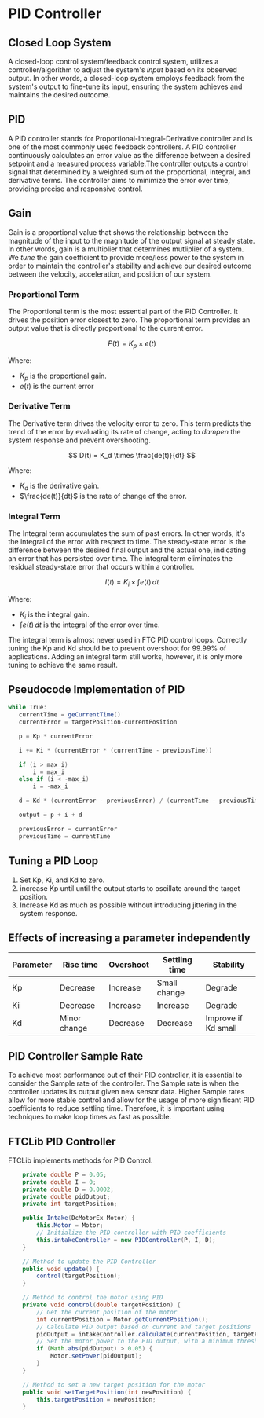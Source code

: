 
# PID Controller

## Closed Loop System

A closed-loop control system/feedback control system, utilizes a controller/algorithm to adjust the system's _input_ based on its observed output. In other words, a closed-loop system employs feedback from the system's output to fine-tune its input, ensuring the system achieves and maintains the desired outcome.

## PID

A PID controller stands for Proportional-Integral-Derivative controller and is one of the most commonly used feedback controllers. A PID controller continuously calculates an error value as the difference between a desired setpoint and a measured process variable.The controller outputs a control signal that determined by a weighted sum of the proportional, integral, and derivative terms. The controller aims to minimize the error over time, providing precise and responsive control.

## Gain

Gain is a proportional value that shows the relationship between the magnitude of the input to the magnitude of the output signal at steady state. In other words, gain is a multiplier that determines mutliplier of a system. We _tune_ the gain coefficient to provide more/less power to the system in order to maintain the controller's stability and achieve our desired outcome between the velocity, acceleration, and position of our system.

### Proportional Term

The Proportional term is the most essential part of the PID Controller. It drives the position error closest to zero. The proportional term provides an output value that is directly proportional to the current error.

$$
P(t) = K_p \times e(t)
$$

Where:

- $K_p$ is the proportional gain.
- $e(t)$ is the current error

### Derivative Term

The Derivative term drives the velocity error to zero. This term predicts the trend of the error by evaluating its rate of change, acting to _dampen_ the system response and prevent overshooting.

$$
D(t) = K_d \times \frac{de(t)}{dt}
$$

Where:

- $K_d$ is the derivative gain.
- $\frac{de(t)}{dt}$ is the rate of change of the error.

### Integral Term

The Integral term accumulates the sum of past errors. In other words, it's the integral of the error with respect to time. The steady-state error is the difference between the desired final output and the actual one, indicating an error that has persisted over time. The integral term eliminates the residual steady-state error that occurs within a controller.

$$
I(t) = K_i \times \int e(t) \, dt
$$

Where:

- $K_i$ is the integral gain.
- $\int e(t) \, dt$ is the integral of the error over time.

<Callout type="warning" emoji="⚠️">
  The integral term is almost never used in FTC PID control loops. Correctly
  tuning the Kp and Kd should be to prevent overshoot for 99.99% of
  applications. Adding an integral term still works, however, it is only more
  tuning to achieve the same result.
</Callout>

## Pseudocode Implementation of PID

```java
while True:
   currentTime = geCurrentTime()
   currentError = targetPosition-currentPosition

   p = Kp * currentError

   i += Ki * (currentError * (currentTime - previousTime))

   if (i > max_i)
       i = max_i
   else if (i < -max_i)
       i = -max_i

   d = Kd * (currentError - previousError) / (currentTime - previousTime)

   output = p + i + d

   previousError = currentError
   previousTime = currentTime
```

## Tuning a PID Loop

1. Set Kp, Ki, and Kd to zero.
2. increase Kp until until the output starts to oscillate around the target position.
3. Increase Kd as much as possible without introducing jittering in the system response.

## Effects of increasing a parameter independently

| Parameter | Rise time    | Overshoot | Settling time | Stability           |
| --------- | ------------ | --------- | ------------- | ------------------- |
| Kp        | Decrease     | Increase  | Small change  | Degrade             |
| Ki        | Decrease     | Increase  | Increase      | Degrade             |
| Kd        | Minor change | Decrease  | Decrease      | Improve if Kd small |

## PID Controller Sample Rate

To achieve most performance out of their PID controller, it is essential to consider the Sample rate of the controller. The Sample rate is when the controller updates its output given new sensor data. Higher Sample rates allow for more stable control and allow for the usage of more significant PID coefficients to reduce settling time. Therefore, it is important using techniques to make loop times as fast as possible.

## FTCLib PID Controller

FTCLib implements methods for PID Control.

```java
    private double P = 0.05;
    private double I = 0;
    private double D = 0.0002;
    private double pidOutput;
    private int targetPosition;

    public Intake(DcMotorEx Motor) {
        this.Motor = Motor;
        // Initialize the PID controller with PID coefficients
        this.intakeController = new PIDController(P, I, D);
    }

    // Method to update the PID Controller
    public void update() {
        control(targetPosition);
    }

    // Method to control the motor using PID
    private void control(double targetPosition) {
        // Get the current position of the motor
        int currentPosition = Motor.getCurrentPosition();
        // Calculate PID output based on current and target positions
        pidOutput = intakeController.calculate(currentPosition, targetPosition);
        // Set the motor power to the PID output, with a minimum threshold to overcome stiction
        if (Math.abs(pidOutput) > 0.05) {
            Motor.setPower(pidOutput);
        }
    }

    // Method to set a new target position for the motor
    public void setTargetPosition(int newPosition) {
        this.targetPosition = newPosition;
    }
```
